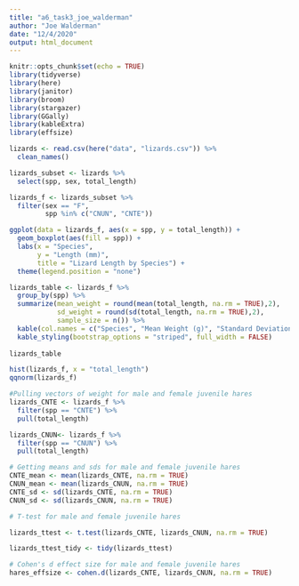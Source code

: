 ```yaml
---
title: "a6_task3_joe_walderman"
author: "Joe Walderman"
date: "12/4/2020"
output: html_document
---
```


```r
knitr::opts_chunk$set(echo = TRUE)
library(tidyverse)
library(here)
library(janitor)
library(broom)
library(stargazer)
library(GGally)
library(kableExtra)
library(effsize)
```


```r
lizards <- read.csv(here("data", "lizards.csv")) %>% 
  clean_names()
```

```r
lizards_subset <- lizards %>% 
  select(spp, sex, total_length)
```

```r
lizards_f <- lizards_subset %>% 
  filter(sex == "F",
         spp %in% c("CNUN", "CNTE"))

ggplot(data = lizards_f, aes(x = spp, y = total_length)) +
  geom_boxplot(aes(fill = spp)) +
  labs(x = "Species",
       y = "Length (mm)",
       title = "Lizard Length by Species") +
  theme(legend.position = "none") 
```

```r
lizards_table <- lizards_f %>% 
  group_by(spp) %>% 
  summarize(mean_weight = round(mean(total_length, na.rm = TRUE),2),
            sd_weight = round(sd(total_length, na.rm = TRUE),2),
            sample_size = n()) %>%
  kable(col.names = c("Species", "Mean Weight (g)", "Standard Deviation (g)", "Sample Size")) %>% 
  kable_styling(bootstrap_options = "striped", full_width = FALSE)
  
lizards_table
```

```r
hist(lizards_f, x = "total_length")
qqnorm(lizards_f)
```

```r
#Pulling vectors of weight for male and female juvenile hares
lizards_CNTE <- lizards_f %>% 
  filter(spp == "CNTE") %>% 
  pull(total_length)

lizards_CNUN<- lizards_f %>% 
  filter(spp == "CNUN") %>% 
  pull(total_length)

# Getting means and sds for male and female juvenile hares
CNTE_mean <- mean(lizards_CNTE, na.rm = TRUE)
CNUN_mean <- mean(lizards_CNUN, na.rm = TRUE)
CNTE_sd <- sd(lizards_CNTE, na.rm = TRUE)
CNUN_sd <- sd(lizards_CNUN, na.rm = TRUE)
```

```r
# T-test for male and female juvenile hares

lizards_ttest <- t.test(lizards_CNTE, lizards_CNUN, na.rm = TRUE)

lizards_ttest_tidy <- tidy(lizards_ttest)

# Cohen's d effect size for male and female juvenile hares
hares_effsize <- cohen.d(lizards_CNTE, lizards_CNUN, na.rm = TRUE)
```




